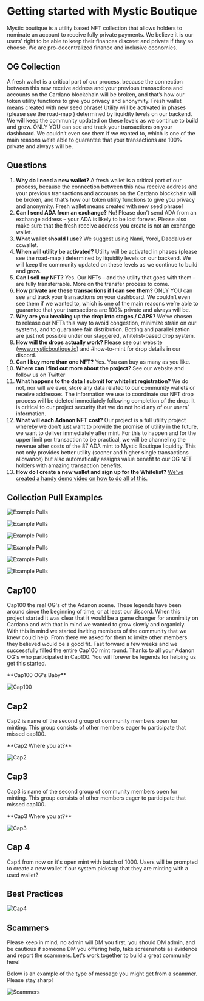 
# Getting started with Mystic Boutique

Mystic boutique is a utility based NFT collection that allows holders to nominate an account to receive fully private payments. 
We believe it is our users’ right to be able to keep their finances discreet and private if they so choose. We are pro-decentralized finance and inclusive economies.

## OG Collection

A fresh wallet is a critical part of our process, because the connection between this new receive address and your previous transactions and accounts on the Cardano blockchain will be broken, and that’s how our token utility functions to give you privacy and anonymity. 
Fresh wallet means created with new seed phrase! Utility will be activated in phases (please see the road-map ) determined by liquidity levels on our backend. 
We will keep the community updated on these levels as we continue to build and grow. 
ONLY YOU can see and track your transactions on your dashboard. We couldn’t even see them if we wanted to, which is one of the main reasons we’re able to guarantee that your transactions are 100% private and always will be. 

## Questions

1. **Why do I need a new wallet?** A fresh wallet is a critical part of our process, because the connection between this new receive address and your previous transactions and accounts on the Cardano blockchain will be broken, and that’s how our token utility functions to give you privacy and anonymity. Fresh wallet means created with new seed phrase!
1. **Can I send ADA from an exchange?** No! Please don’t send ADA from an exchange address – your ADA is likely to be lost forever. Please also make sure that the fresh receive address you create is not an exchange wallet. 
1. **What wallet should I use?** We suggest using Nami, Yoroi, Daedalus or ccwallet. 
1. **When will utility be activated?** Utility will be activated in phases (please see the road-map ) determined by liquidity levels on our backend. We will keep the community updated on these levels as we continue to build and grow. 
1. **Can I sell my NFT?** Yes. Our NFTs – and the utility that goes with them – are fully transferrable. More on the transfer process to come. 
1. **How private are these transactions if I can see them?** ONLY YOU can see and track your transactions on your dashboard. We couldn’t even see them if we wanted to, which is one of the main reasons we’re able to guarantee that your transactions are 100% private and always will be. 
1. **Why are you breaking up the drop into stages / CAPS?** We’ve chosen to release our NFTs this way to avoid congestion, minimize strain on our systems, and to guarantee fair distribution. Botting and parallelization are just not possible under our staggered, whitelist-based drop system. 
1. **How will the drops actually work?** Please see our website (www.mysticboutique.io) and #how-to-mint for drop details in our discord.
1. **Can I buy more than one NFT?** Yes. You can buy as many as you like.
1. **Where can I find out more about the project?** See our website and follow us on Twitter 
1. **What happens to the data I submit for whitelist registration?** We do not, nor will we ever, store any data related to our community wallets or receive addresses. The information we use to coordinate our NFT drop process will be deleted immediately following completion of the drop. It is critical to our project security that we do not hold any of our users’ information.
1. **What will each Adanon NFT cost?** Our project is a full utility project whereby we don't just want to provide the promise of utility in the future, we want to deliver immediately after mint. For this to happen and for the upper limit per transaction to be practical, we will be channeling the revenue after costs of the 87 ADA mint to Mystic Boutique liquidity. This not only provides better utility (sooner and higher single transactions allowance) but also automatically assigns value benefit to our OG NFT holders with amazing transaction benefits.
1. **How do I create a new wallet and sign up for the Whitelist?** [We've created a handy demo video on how to do all of this.](../../public/cap-demo2.mp4)

## Collection Pull Examples

<Bleed>![Example Pulls](../../public/example-pulls0.png)</Bleed>

<Bleed>![Example Pulls](../../public/example-pulls1.png)</Bleed>

<Bleed>![Example Pulls](../../public/example-pulls2.png)</Bleed>

<Bleed>![Example Pulls](../../public/example-pulls3.png)</Bleed>

<Bleed>![Example Pulls](../../public/example-pulls4.png)</Bleed>

<Bleed>![Example Pulls](../../public/example-pulls5.png)</Bleed>

## Cap100

Cap100 the real OG's of the Adanon scene. These legends have been around since the beginning of time, or at least our discord. 
When this project started it was clear that it would be a game changer for anonimity on Cardano and with that in mind we wanted to grow slowly and organicly.
With this in mind we started inviting members of the community that we knew could help. From there we asked for them to invite other members they believed would be a good fit.
Fast forward a few weeks and we successfully filled the entire Cap100 mint round. Thanks to all your Adanon OG's who participated in Cap100. You will forever be legends for helping us get this started.

<Callout type="warning" emoji="⚠️">
  **Cap100 OG's Baby** 
</Callout>

<Bleed>![Cap100](../../public/cap100.png)</Bleed>

## Cap2

Cap2 is name of the second group of community members open for minting. This group consists of other members eager to participate that missed cap100. 

<Callout type="warning" emoji="⚠️">
  **Cap2 Where you at?**
</Callout>

<Bleed>![Cap2](../../public/cap200.png)</Bleed>

## Cap3

Cap3 is name of the second group of community members open for minting. This group consists of other members eager to participate that missed cap100. 

<Callout type="warning" emoji="⚠️">
  **Cap3 Where you at?**
</Callout>

<Bleed>![Cap3](../../public/cap200.png)</Bleed>

## Cap 4

Cap4 from now on it's open mint with batch of 1000. Users will be prompted to create a new wallet if our system picks up that they are minting with a used wallet?

## Best Practices

<Bleed>![Cap4](../../public/best-practices.png)</Bleed>


## Scammers

<Callout type="error" emoji="🚫">
 Please keep in mind, no admin will DM you first, you should DM admin, and be cautious if someone DM you offering help, take screenshots as evidence and report the scammers. Let's work together to build a great community here!
</Callout>

Below is an example of the type of message you might get from a scammer. Please stay sharp!

<Bleed>![Scammers](../../public/scammer1.png)</Bleed>
